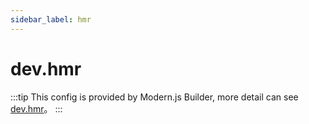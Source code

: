 ```yaml
---
sidebar_label: hmr
---
```


# dev.hmr

:::tip
This config is provided by Modern.js Builder, more detail can see [dev.hmr](https://modernjs.dev/builder/en/api/config-dev.html#devhmr)。
:::


<Main />
